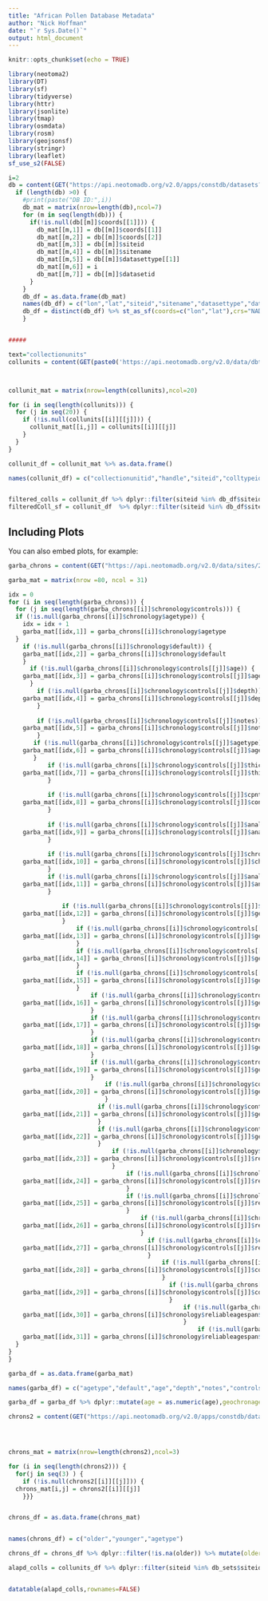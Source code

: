 ```yaml
---
title: "African Pollen Database Metadata"
author: "Nick Hoffman"
date: "`r Sys.Date()`"
output: html_document
---
```


```r
knitr::opts_chunk$set(echo = TRUE)
```


```r


library(neotoma2)
library(DT)
library(sf)
library(tidyverse)
library(httr)
library(jsonlite)
library(tmap)
library(osmdata)
library(rosm)
library(geojsonsf)
library(stringr)
library(leaflet)
sf_use_s2(FALSE)

i=2
db = content(GET("https://api.neotomadb.org/v2.0/apps/constdb/datasets?dbid=2"))$data
  if (length(db) >0) {
    #print(paste("DB ID:",i))
    db_mat = matrix(nrow=length(db),ncol=7)
    for (m in seq(length(db))) {
      if(!is.null(db[[m]]$coords[[1]])) {
        db_mat[[m,1]] = db[[m]]$coords[[1]]
        db_mat[[m,2]] = db[[m]]$coords[[2]]
        db_mat[[m,3]] = db[[m]]$siteid
        db_mat[[m,4]] = db[[m]]$sitename
        db_mat[[m,5]] = db[[m]]$datasettype[[1]]
        db_mat[[m,6]] = i
        db_mat[[m,7]] = db[[m]]$datasetid
      }
    }
    db_df = as.data.frame(db_mat)
    names(db_df) = c("lon","lat","siteid","sitename","datasettype","database","datasetid")
    db_df = distinct(db_df) %>% st_as_sf(coords=c("lon","lat"),crs="NAD83")
    }


#####

text="collectionunits"
collunits = content(GET(paste0('https://api.neotomadb.org/v2.0/data/dbtables/',text,'?count=false&limit=99999&offset=0')))$data



collunit_mat = matrix(nrow=length(collunits),ncol=20)

for (i in seq(length(collunits))) {
  for (j in seq(20)) {
    if (!is.null(collunits[[i]][[j]])) {
      collunit_mat[[i,j]] = collunits[[i]][[j]]
    }
  }
}

collunit_df = collunit_mat %>% as.data.frame()

names(collunit_df) = c("collectionunitid","handle","siteid","colltypeid","depenvtid","collunitname","colldate","colldevice","gpslatitude","gpslongitude","gpsaltitude","gpserror","waterdepth","substrateid","slopeaspect","slopeangle","location","notes","recdaterecreated","recdatemodified")


filtered_colls = collunit_df %>% dplyr::filter(siteid %in% db_df$siteid) 
filteredColl_sf = collunit_df  %>% dplyr::filter(siteid %in% db_df$siteid)  %>% st_as_sf(coords=c("gpslongitude","gpslatitude"), crs="WGS84")

```

## Including Plots

You can also embed plots, for example:

```r
garba_chrons = content(GET("https://api.neotomadb.org/v2.0/data/sites/28156/chronologies"))$data

garba_mat = matrix(nrow =80, ncol = 31)

idx = 0
for (i in seq(length(garba_chrons))) {
  for (j in seq(length(garba_chrons[[i]]$chronology$controls))) {
  if (!is.null(garba_chrons[[i]]$chronology$agetype)) {
    idx = idx + 1
    garba_mat[[idx,1]] = garba_chrons[[i]]$chronology$agetype
  }
    if (!is.null(garba_chrons[[i]]$chronology$default)) {
    garba_mat[[idx,2]] = garba_chrons[[i]]$chronology$default
    }
      if (!is.null(garba_chrons[[i]]$chronology$controls[[j]]$age)) {
    garba_mat[[idx,3]] = garba_chrons[[i]]$chronology$controls[[j]]$age
      }
        if (!is.null(garba_chrons[[i]]$chronology$controls[[j]]$depth)) {
    garba_mat[[idx,4]] = garba_chrons[[i]]$chronology$controls[[j]]$depth
        }
  
        if (!is.null(garba_chrons[[i]]$chronology$controls[[j]]$notes)) {
    garba_mat[[idx,5]] = garba_chrons[[i]]$chronology$controls[[j]]$notes
        }
       if (!is.null(garba_chrons[[i]]$chronology$controls[[j]]$agetype)) {
    garba_mat[[idx,6]] = garba_chrons[[i]]$chronology$controls[[j]]$agetype
       }
           if (!is.null(garba_chrons[[i]]$chronology$controls[[j]]$thickness)) {
    garba_mat[[idx,7]] = garba_chrons[[i]]$chronology$controls[[j]]$thickness
           }
    
           if (!is.null(garba_chrons[[i]]$chronology$controls[[j]]$cpntroltype)) {
    garba_mat[[idx,8]] = garba_chrons[[i]]$chronology$controls[[j]]$controltype
           }
    
           if (!is.null(garba_chrons[[i]]$chronology$controls[[j]]$analysisunitid)) {
    garba_mat[[idx,9]] = garba_chrons[[i]]$chronology$controls[[j]]$analysisunitid
           }
    
           if (!is.null(garba_chrons[[i]]$chronology$controls[[j]]$chroncontrolid)) {
    garba_mat[[idx,10]] = garba_chrons[[i]]$chronology$controls[[j]]$chroncontrolid
           }
           if (!is.null(garba_chrons[[i]]$chronology$controls[[j]]$analysisunitname)) {
    garba_mat[[idx,11]] = garba_chrons[[i]]$chronology$controls[[j]]$analysisunitname
           }
    
               if (!is.null(garba_chrons[[i]]$chronology$controls[[j]]$geochron$notes)) {
    garba_mat[[idx,12]] = garba_chrons[[i]]$chronology$controls[[j]]$geochron$notes
               }
                   if (!is.null(garba_chrons[[i]]$chronology$controls[[j]]$geochron$delta13c)) {
    garba_mat[[idx,13]] = garba_chrons[[i]]$chronology$controls[[j]]$geochron$delta13c
                   }
                   if (!is.null(garba_chrons[[i]]$chronology$controls[[j]]$geochron$infinite)) {
    garba_mat[[idx,14]] = garba_chrons[[i]]$chronology$controls[[j]]$geochron$infinite
                   }
                   if (!is.null(garba_chrons[[i]]$chronology$controls[[j]]$geochron$geochronid)) {
    garba_mat[[idx,15]] = garba_chrons[[i]]$chronology$controls[[j]]$geochron$geochronid
                   }
                       if (!is.null(garba_chrons[[i]]$chronology$controls[[j]]$geochron$geochrontype)) {
    garba_mat[[idx,16]] = garba_chrons[[i]]$chronology$controls[[j]]$geochron$geochrontype
                       }
                       if (!is.null(garba_chrons[[i]]$chronology$controls[[j]]$geochron$geochronagetype)) {
    garba_mat[[idx,17]] = garba_chrons[[i]]$chronology$controls[[j]]$geochron$geochronagetype
                       }
                       if (!is.null(garba_chrons[[i]]$chronology$controls[[j]]$geochron$materialdated)) {
    garba_mat[[idx,18]] = garba_chrons[[i]]$chronology$controls[[j]]$geochron$materialdated
                       }
                       if (!is.null(garba_chrons[[i]]$chronology$controls[[j]]$geochron$labnumberid)) {
    garba_mat[[idx,19]] = garba_chrons[[i]]$chronology$controls[[j]]$geochron$labnumberid
                       }
                           if (!is.null(garba_chrons[[i]]$chronology$controls[[j]]$geochron$geochronage$age)) {
    garba_mat[[idx,20]] = garba_chrons[[i]]$chronology$controls[[j]]$geochron$geochronage$age
                           }
                         if (!is.null(garba_chrons[[i]]$chronology$controls[[j]]$geochron$geochronage$errorolder)) {
    garba_mat[[idx,21]] = garba_chrons[[i]]$chronology$controls[[j]]$geochron$geochronage$errorolder
                         }
                         if (!is.null(garba_chrons[[i]]$chronology$controls[[j]]$geochron$geochronage$erroryounger)) {
    garba_mat[[idx,22]] = garba_chrons[[i]]$chronology$controls[[j]]$geochron$geochronage$erroryounger
                         }
                             if (!is.null(garba_chrons[[i]]$chronology$controls[[j]]$relativeage$c14ages$c14ageolder)) {
    garba_mat[[idx,23]] = garba_chrons[[i]]$chronology$controls[[j]]$relativeage$c14ages$c14ageolder
                             }
                                 if (!is.null(garba_chrons[[i]]$chronology$controls[[j]]$relativeage$c14ages$c14ageyounger)) {
    garba_mat[[idx,24]] = garba_chrons[[i]]$chronology$controls[[j]]$relativeage$c14ages$c14ageyounger
                                 }
                                 if (!is.null(garba_chrons[[i]]$chronology$controls[[j]]$relativeage$calages$calageolder)) {
    garba_mat[[idx,25]] = garba_chrons[[i]]$chronology$controls[[j]]$relativeage$calages$calageolder
                                 }
                                     if (!is.null(garba_chrons[[i]]$chronology$controls[[j]]$relativeage$calages$calageyounger)) {
    garba_mat[[idx,26]] = garba_chrons[[i]]$chronology$controls[[j]]$relativeage$calages$calageyounger
                                     }
                                       if (!is.null(garba_chrons[[i]]$chronology$controls[[j]]$relativeage$relativeage)) {
    garba_mat[[idx,27]] = garba_chrons[[i]]$chronology$controls[[j]]$relativeage$relativeage
                                       }
                                           if (!is.null(garba_chrons[[i]]$chronology$controls[[j]]$controllimits$ageolder)) {
    garba_mat[[idx,28]] = garba_chrons[[i]]$chronology$controls[[j]]$controllimits$ageolder
                                           }
                                             if (!is.null(garba_chrons[[i]]$chronology$controls[[j]]$controllimits$ageyounger)) {
    garba_mat[[idx,29]] = garba_chrons[[i]]$chronology$controls[[j]]$controllimits$ageyounger
                                             }
                                                 if (!is.null(garba_chrons[[i]]$chronology$reliableagespan$older)) {
    garba_mat[[idx,30]] = garba_chrons[[i]]$chronology$reliableagespan$older
                                                 }
                                                     if (!is.null(garba_chrons[[i]]$chronology$reliableagespan$younger)) {
    garba_mat[[idx,31]] = garba_chrons[[i]]$chronology$reliableagespan$younger
  }
}
}

garba_df = as.data.frame(garba_mat)

names(garba_df) = c("agetype","default","age","depth","notes","controls_agetype","thickness","controltype","analysisunitid","chroncontrolid","analysisunitname","geochron_notes","delta13c","infinite","geochronid","geochrontype","geocrhonagetype","materialdated","labnumberid","geochronage_age","geochronage_errorolder","geochronage_erroryounger","c14age_ageolder","c14age_ageyounger","calage_ageolder","calage_ageyounger","relativeage","limits_older","limits_younger","reliable_older","reliable_younger")

garba_df = garba_df %>% dplyr::mutate(age = as.numeric(age),geochronage_age = as.numeric(geochronage_age),geochronage_errorolder = as.numeric(geochronage_errorolder),geochronage_erroryounger = as.numeric(geochronage_erroryounger),limits_older = as.numeric(limits_older),limits_younger = as.numeric(limits_younger),reliable_older = as.numeric(reliable_older),reliable_younger = as.numeric(reliable_younger))

chrons2 = content(GET("https://api.neotomadb.org/v2.0/apps/constdb/datasetages?dbid=2"))$data




chrons_mat = matrix(nrow=length(chrons2),ncol=3)

for (i in seq(length(chrons2))) {
  for(j in seq(3) ) {
    if (!is.null(chrons2[[i]][[j]])) {
  chrons_mat[i,j] = chrons2[[i]][[j]]
    }}}


chrons_df = as.data.frame(chrons_mat) 


names(chrons_df) = c("older","younger","agetype")

chrons_df = chrons_df %>% dplyr::filter(!is.na(older)) %>% mutate(older = as.numeric(older),younger = as.numeric(younger))

alapd_colls = collunits_df %>% dplyr::filter(siteid %in% db_sets$siteid)


datatable(alapd_colls,rownames=FALSE)
```

